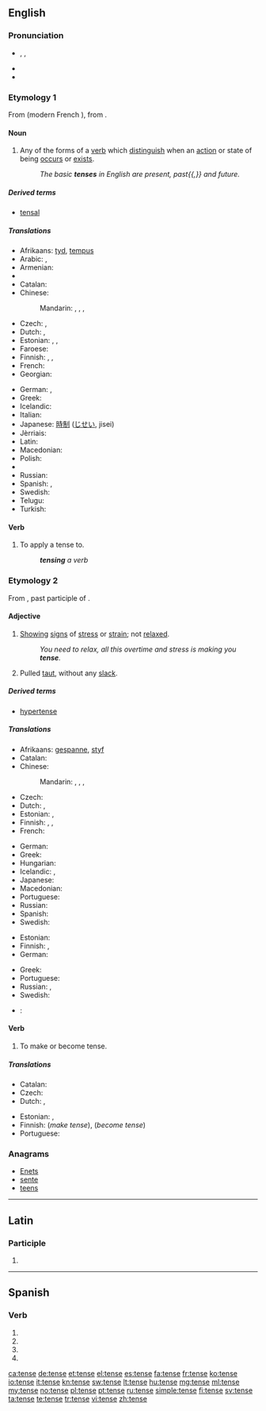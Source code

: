 ==English==
{{wikipedia|dab=tense}}

===Pronunciation===
* {{enPR|tĕns}}, {{IPA|/tɛns/}}, {{X-SAMPA|/tEns/}}
* {{audio|en-us-tense.ogg|Audio (US)}}
* {{rhymes|ɛns}}

===Etymology 1===
From {{etyl|fro|en}} {{term|tens|lang=fro}} (modern French {{term|temps|lang=fr}}), from {{etyl|la|en}} {{term|tempus|lang=la}}.

====Noun====
{{en-noun}}

# {{context|grammar|lang=en}} Any of the forms of a [[verb]] which [[distinguish]] when an [[action]] or state of being [[occur]]s or [[exist]]s.
#: ''The basic '''tenses''' in English are present, past{{,}} and future.''

=====Derived terms=====
* [[tensal]]

=====Translations=====
{{trans-top|verb forms distinguishing time}}
* Afrikaans: [[tyd]], [[tempus]]
* Arabic: {{t|ar|صيغة|tr=ṣīġa|f}}, {{t|ar|صيغة الفعل|tr=ṣīġatu 'l-fiʻl|f}}
* Armenian: {{t|hy|ժամանակ|tr=žamanak|sc=Armn}}
* {{trreq|bg}}
* Catalan: {{t+|ca|temps}}
* Chinese:
*: Mandarin: {{t|cmn|時態|sc=Hani}}, {{t+|cmn|时态|tr=shítài|sc=Hani}}, {{t+|cmn|時制|sc=Hani}}, {{t+|cmn|时制|tr=shízhì|sc=Hani}}
* Czech: {{t+|cs|čas|m}}, {{t|cs|slovesný čas|m}}
* Dutch: {{t+|nl|tijd|m}}, {{t|nl|tempus|n}}
* Estonian: {{t|et|ajavorm}}, {{t+|et|aeg}}, {{t+|et|tempus}}
* Faroese: {{t+|fo|tíð|f}}
* Finnish: {{t|fi|aikaluokka}}, {{t+|fi|aikamuoto}}, {{t+|fi|tempus}}
* French: {{t+|fr|temps|m}}
* Georgian: {{t+|ka|დრო|sc=Geor}}
{{trans-mid}}
* German: {{t+|de|Zeit|f}}, {{t+|de|Tempus|n}}
* Greek: {{t+|el|χρόνος|m|tr=chrónos|sc=Grek}}
* Icelandic: {{t+|is|tíð|f}}
* Italian: {{t+|it|tempo|m}}
* Japanese: [[時制]] ([[じせい]], jisei)
* Jèrriais: {{t|roa-jer|temps du vèrbe|m}}
* Latin: {{t+|la|tempus|n}}
* Macedonian: {{t|mk|време|n|tr=vréme}}
* Polish: {{t+|pl|czas|m}}
* {{trreq|ro}}
* Russian: {{t+|ru|время|n|tr=vrémja}}
* Spanish: {{t+|es|tiempo|m}}, {{t|es|tiempo gramatical|m}}
* Swedish: {{t+|sv|tempus|n}}
* Telugu: {{t+|te|కాలము}}
* Turkish: {{t+|tr|zaman}}
{{trans-bottom}}

====Verb====
{{en-verb|tens|es}}

# {{context|grammar|transitive|lang=en}} To apply a tense to.
#: '''''tensing''' a verb''

===Etymology 2===
From {{etyl|la|en}} {{term|tensus|lang=la}}, past participle of {{term|tendere||stretch}}.

====Adjective====
{{en-adj|er}}

# [[show|Showing]] [[sign]]s of [[stress]] or [[strain]]; not [[relax]]ed.
#: ''You need to relax, all this overtime and stress is making you '''tense'''.''
# Pulled [[taut]], without any [[slack]].

=====Derived terms=====
* [[hypertense]]

=====Translations=====
{{trans-top|showing stress or strain}}
* Afrikaans: [[gespanne]], [[styf]]
* Catalan: {{t|ca|tens}}
* Chinese:
*: Mandarin: {{t+|cmn|緊|sc=Hani}}, {{t+|cmn|紧|tr=jǐn|sc=Hani}}, {{t+|cmn|緊張|sc=Hani}}, {{t|cmn|紧张|tr=jǐnzhāng|sc=Hani}}
* Czech: {{t|cs|napjatý|m}}
* Dutch: {{t+|nl|gespannen}}, {{t+|nl|strak}}
* Estonian: {{t|et|pingne}}, {{t|et|pinev}}
* Finnish: {{t+|fi|kireä}}, {{t|fi|jännittynyt}}, {{t+|fi|hermostunut}}
* French: {{t+|fr|tendu}}
{{trans-mid}}
* German: {{t+|de|gespannt}}
* Greek: {{t+|el|τεταμένος|m|tr=tetaménos|sc=Grek}}
* Hungarian: {{t+|hu|feszült}}
* Icelandic: {{t|is|upptrekktur}}, {{t+|is|órólegur}}
* Japanese: {{t+|ja|緊張|tr=きんちょうした, kinchō shita|alt=緊張した|sc=Jpan}}
* Macedonian: {{t|mk|напнат|tr=nápnat}}
* Portuguese: {{t+|pt|tenso}}
* Russian: {{t+|ru|напряжённый|tr=naprjažónnyj|sc=Cyrl}}
* Spanish: {{t|es|tenso}}
* Swedish: {{t+|sv|spänd}}
{{trans-bottom}}

{{trans-top|pulled taut}}
* Estonian: {{t|et|pinguletõmmatud}}
* Finnish: {{t+|fi|kireä}}, {{t|fi|jännitetty}}
* German: {{t+|de|gespannt}}
{{trans-mid}}
* Greek: {{t+|el|τεντωμένος|m|tr=tentoménos|sc=Grek}}
* Portuguese: {{t|pt|estendido}}
* Russian: {{t+|ru|тугой|tr=tugój|sc=Cyrl}}, {{t+|ru|натянутый|tr=natjánutyj|sc=Cyrl}}
* Swedish: {{t+|sv|spänd}}
{{trans-bottom}}

{{checktrans-top}}
{{trans-mid}}
* {{ttbc|ka}}: {{t|ka|დაძაბული|tr=dajabuli}}
{{trans-bottom}}

====Verb====
{{en-verb|tens|ing}}

# To make or become tense.

=====Translations=====
{{trans-top|make or become tense}}
* Catalan: {{t+|ca|tesar}}
* Czech: {{t|cs|napnout}}
* Dutch: {{t+|nl|spannen}}, {{t|nl|opspannen}}
{{trans-mid}}
* Estonian: {{t|et|pinguldama}}, {{t|et|pingulduma}}
* Finnish: {{t+|fi|jännittää}} (''make tense''), {{t|fi|jännittyä}} (''become tense'')
* Portuguese: {{t+|pt|tensionar}}
{{trans-bottom}}

===Anagrams===
* [[Enets#English|Enets]]
* [[sente#English|sente]]
* [[teens#English|teens]]

----

==Latin==

===Participle===
{{la-part-form|tense}}

# {{inflection of|tensus||voc|m|s|lang=la}}

----

==Spanish==

===Verb===
{{es-verb-form|tensar}}

# {{es-verb form of|ending=ar|mood=imperative|pers=2|formal=yes|number=singular|tensar}}
# {{es-verb form of|ending=ar|mood=subjunctive|tense=present|pers=1|number=singular|tensar}}
# {{es-verb form of|ending=ar|mood=subjunctive|tense=present|pers=2|formal=yes|number=singular|tensar}}
# {{es-verb form of|ending=ar|mood=subjunctive|tense=present|pers=3|number=singular|tensar}}

[[ca:tense]]
[[de:tense]]
[[et:tense]]
[[el:tense]]
[[es:tense]]
[[fa:tense]]
[[fr:tense]]
[[ko:tense]]
[[io:tense]]
[[it:tense]]
[[kn:tense]]
[[sw:tense]]
[[lt:tense]]
[[hu:tense]]
[[mg:tense]]
[[ml:tense]]
[[my:tense]]
[[no:tense]]
[[pl:tense]]
[[pt:tense]]
[[ru:tense]]
[[simple:tense]]
[[fi:tense]]
[[sv:tense]]
[[ta:tense]]
[[te:tense]]
[[tr:tense]]
[[vi:tense]]
[[zh:tense]]